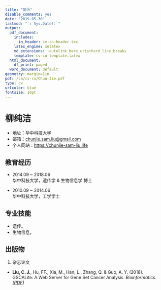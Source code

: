 ```yaml
---
title: "简历"
disable_comments: yes
date: '2019-05-30'
lastmod: "`r Sys.Date()`"
output:
  pdf_document:
    includes:
      in_header: cv-cn-header.tex
    latex_engine: xelatex
    md_extensions: -autolink_bare_uris+hard_line_breaks
    template: cv-cn-template.latex
  html_document:
    df_print: paged
  word_document: default
geometry: margin=1in
pdf: /cn/cv-cn/Chun-Jie.pdf
type: cv
urlcolor: blue
fontsize: 10pt
---
```


# 柳纯洁

- 地址：华中科技大学
- 邮箱：<chunjie.sam.liu@gmail.com>
- 个人网站：<https://chunjie-sam-liu.life>


## 教育经历

- 2014.09 ~ 2018.06 <br>
  华中科技大学，遗传学 & 生物信息学 博士

- 2010.09 ~ 2014.06 <br>
  华中科技大学，工学学士

## 专业技能

- 遗传。
- 生物信息。


## 出版物

1. 杂志论文

- **Liu, C. J.**, Hu, FF., Xia, M., Han, L., Zhang, Q. & Guo, A. Y. (2018). GSCALite: A Web Server for Gene Set Cancer Analysis. *Bioinformatics*. <i class="fa fa-file-pdf-o"> [(PDF)](https://www.ncbi.nlm.nih.gov/pubmed/29790900)</i>




